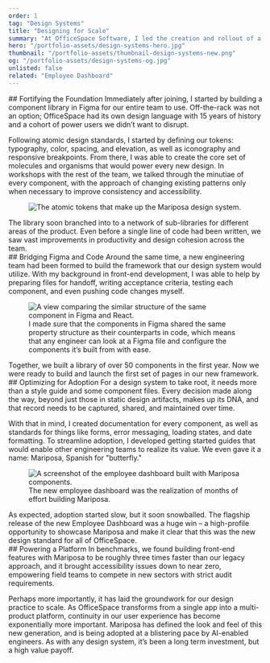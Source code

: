```yaml
---
order: 1
tag: "Design Systems"
title: "Designing for Scale"
summary: "At OfficeSpace Software, I led the creation and rollout of a design system that tripled development velocity, unlocked new sales segments, and is facilitating our growth into a multi-product platform. Meet Mariposa."
hero: "/portfolio-assets/design-systems-hero.jpg"
thumbnail: "/portfolio-assets/thumbnail-design-systems-new.png"
og: "/portfolio-assets/design-systems-og.jpg"
unlisted: false
related: "Employee Dashboard"
---
```


<ProblemStatement
    eyebrow="The Problem"
    headline="Without a centralized Figma library or front-end framework, the user experience of OfficeSpace was fragmenting and process inefficiencies were holding us back."
    content="The company was on an ambitious growth plan to expand its product line, but designers and developers were working without the infrastructure needed to execute this strategy. Meanwhile, users were encountering more and more inconsistencies and accessibility failures in our UI, which we had no way to address globally."
/>

<div className="max-w-2xl">
## Fortifying the Foundation
Immediately after joining, I started by building a component library in Figma for our entire team to use. Off-the-rack was not an option; OfficeSpace had its own design language with 15 years of history and a cohort of power users we didn’t want to disrupt.

Following atomic design standards, I started by defining our tokens: typography, color, spacing, and elevation, as well as iconography and responsive breakpoints. From there, I was able to create the core set of molecules and organisms that would power every new design. In workshops with the rest of the team, we talked through the minutiae of every component, with the approach of changing existing patterns only when necessary to improve consistency and accessibility.
</div>

<div className="text-center">
<figure className="my-0! mx-auto max-w-[1000px]">
<Image src="/portfolio-assets/design-systems-1.png" alt="The atomic tokens that make up the Mariposa design system." width={1000} height={500} quality="100" />
</figure>
</div>

<div className="max-w-2xl">
The library soon branched into to a network of sub-libraries for different areas of the product. Even before a single line of code had been written, we saw vast improvements in productivity and design cohesion across the team.
</div>

<div className="max-w-2xl">
## Bridging Figma and Code
Around the same time, a new engineering team had been formed to build the framework that our design system would utilize. With my background in front-end development, I was able to help by preparing files for handoff, writing acceptance criteria, testing each component, and even pushing code changes myself.
</div>

<div className="text-center">
<figure className="my-0! mx-auto max-w-[1000px]">
<Image src="/portfolio-assets/design-systems-2.png" alt="A view comparing the similar structure of the same component in Figma and React." width={1000} height={500} quality="100" />
<figcaption>
I made sure that the components in Figma shared the same property structure as their counterparts in code, which means that any engineer can look at a Figma file and configure the components it’s built from with ease.
</figcaption>
</figure>
</div>

<div className="max-w-2xl">
Together, we built a library of over 50 components in the first year. Now we were ready to build and launch the first set of pages in our new framework.
</div>

<div className="max-w-2xl">
## Optimizing for Adoption
For a design system to take root, it needs more than a style guide and some component files. Every decision made along the way, beyond just those in static design artifacts, makes up its DNA, and that record needs to be captured, shared, and maintained over time.

With that in mind, I created documentation for every component, as well as standards for things like forms, error messaging, loading states, and date formatting. To streamline adoption, I developed getting started guides that would enable other engineering teams to realize its value. We even gave it a name: Mariposa, Spanish for "butterfly."
</div>

<div className="text-center">
<figure className="my-0! mx-auto max-w-[1000px]">
<Image src="/portfolio-assets/design-systems-3.jpg" alt="A screenshot of the employee dashboard built with Mariposa components." width={1000} height={700} quality="100" />
<figcaption>
The new employee dashboard was the realization of months of effort building Mariposa.
</figcaption>
</figure>
</div>

<div className="max-w-2xl">
As expected, adoption started slow, but it soon snowballed. The flagship release of the new <Link href="/portfolio/employee-dashboard">Employee Dashboard</Link> was a huge win – a high-profile opportunity to showcase Mariposa and make it clear that this was the new design standard for all of OfficeSpace.
</div>

<div className="max-w-2xl">
## Powering a Platform
In benchmarks, we found building front-end features with Mariposa to be roughly three times faster than our legacy approach, and it brought accessibility issues down to near zero, empowering field teams to compete in new sectors with strict audit requirements.

Perhaps more importantly, it has laid the groundwork for our design practice to scale. As OfficeSpace transforms from a single app into a multi-product platform, continuity in our user experience has become exponentially more important. Mariposa has defined the look and feel of this new generation, and is being adopted at a blistering pace by AI-enabled engineers. As with any design system, it’s been a long term investment, but a high value payoff.
</div>
